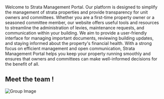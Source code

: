 
Welcome to Strata Management Portal. Our platform is designed to simplify the management of strata properties and provide transparency for unit owners and committees. Whether you are a first-time property owner or a seasoned committee member, our website offers useful tools and resources to streamline the administration of levies, maintenance requests, and communication within your building. We aim to provide a user-friendly interface for managing important documents, reviewing building updates, and staying informed about the property's financial health. With a strong focus on efficient management and open communication, Strata Management Portal helps you keep your property running smoothly and ensures that owners and committees can make well-informed decisions for the benefit of all.

## Meet the team !
![Group Image](/assets/group.jpg)



